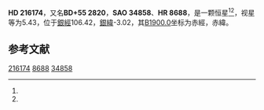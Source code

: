 {{Starbox begin
| name = HD 216174
}}
{{Starbox observe
| epoch = [[J2000.0|J2000.0]]
| constell = {{星座名待查}}<ref name=SIMBAD>{{cite web
 | url=http://simbad.u-strasbg.fr/simbad/sim-id?Ident=HR+8688
 | title=Pulsating variable Star
 | publisher=Centre de Données astronomiques de Strasbourg
 | work=SIMBAD
 | accessdate=2012-07-13
 | archive-date=2016-03-17
 | archive-url=https://web.archive.org/web/20160317202453/http://simbad.u-strasbg.fr/simbad/sim-id?Ident=HR+8688
 | dead-url=no
 }}</ref><ref name=DATA>{{cite web
 | url=http://vizier.u-strasbg.fr/viz-bin/VizieR-5?-out.add=.&-source=5050&-corr=PK=HR&-out.max=9999&HR=8688
 | title=VizieR Detailed Page
 | accessdate=2012-07-13
 | archive-date=2016-03-05
 | archive-url=https://web.archive.org/web/20160305012401/http://vizier.u-strasbg.fr/viz-bin/VizieR-5?-out.add=.&-source=5050&-corr=PK=HR&-out.max=9999&HR=8688
 | dead-url=no
 }}</ref>
| 星官 = 
| ra = {{RA|22|49|46.2}}<ref name=SIMBAD /><ref name=DATA />
| dec = {{DEC|+55|54|10}}<ref name=SIMBAD /><ref name=DATA />
| appmag_v = 5.43<ref name=SIMBAD /><ref name=DATA />
}}
{{Starbox character
| class = K1III<ref name=SIMBAD /><ref name=DATA />
| b-v = 1.17<ref name=SIMBAD /><ref name=DATA />
| u-b = 1.12<ref name=SIMBAD /><ref name=DATA />
| r-i = <ref name=SIMBAD /><ref name=DATA />
| variable = 
}}
{{Starbox astrometry
| radial_v = 1.12
| prop_mo_ra = -36
| parallax = 
| p_error = 
}}
{{Starbox catalog
| names =BD+55 2820，[[SAO星表|SAO]] 34858，[[HD星表|HD]] 216174，[[HR星表|HR]] 8688}}
{{Starbox reference |Simbad=HR+8688}}
{{Starbox end}}

'''HD 216174'''，又名'''BD+55 2820'''，'''SAO 34858'''、'''HR 8688'''，是一颗恒星<ref name=SIMBAD /><ref name=DATA />，视星等为5.43，位于[[銀道座標系|銀經]]106.42，[[銀道座標系|銀緯]]-3.02，其[[B1900.0|B1900.0]]坐标为赤經{{RA|22|45|38.5}}，赤緯{{DEC|+55|-3.02|21}}。

== 参考文献 ==
{{reflist}}

{{star-stub}}

[[Category:HD和HDE天體|216174]]
[[Category:HR天體|8688]]
[[Category:SAO天體|34858]]